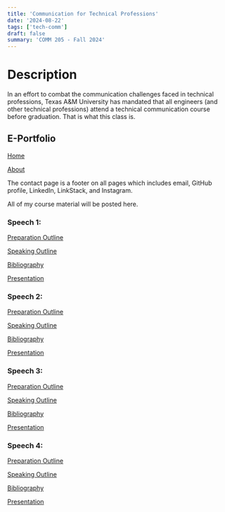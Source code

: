 ```yaml
---
title: 'Communication for Technical Professions'
date: '2024-08-22'
tags: ['tech-comm']
draft: false
summary: 'COMM 205 - Fall 2024'
---
```


# Description

In an effort to combat the communication challenges faced in technical professions, Texas A&M University has mandated that all engineers (and other technical professions) attend a technical communication course before graduation.
That is what this class is.

## E-Portfolio

[Home](https://www.jkoh.dev/)

[About](https://www.jkoh.dev/about)

The contact page is a footer on all pages which includes email, GitHub profile, LinkedIn, LinkStack, and Instagram.

All of my course material will be posted here.

### Speech 1:

[Preparation Outline]()

[Speaking Outline]()

[Bibliography]()

[Presentation]()

### Speech 2:

[Preparation Outline]()

[Speaking Outline]()

[Bibliography]()

[Presentation]()

### Speech 3:

[Preparation Outline]()

[Speaking Outline]()

[Bibliography]()

[Presentation]()

### Speech 4:

[Preparation Outline]()

[Speaking Outline]()

[Bibliography]()

[Presentation]()